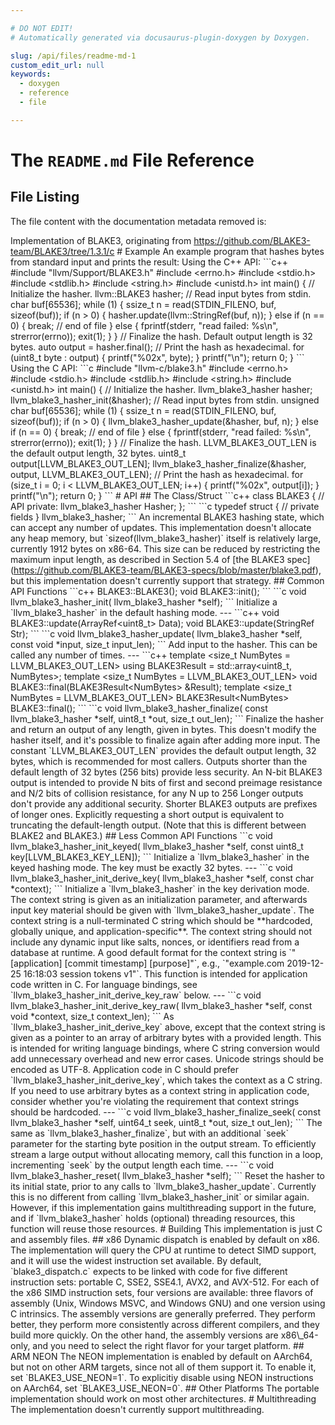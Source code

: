 ```yaml
---

# DO NOT EDIT!
# Automatically generated via docusaurus-plugin-doxygen by Doxygen.

slug: /api/files/readme-md-1
custom_edit_url: null
keywords:
  - doxygen
  - reference
  - file

---
```





# The `README.md` File Reference

<DoxygenPage pluginConfig={pluginConfig}>




## File Listing

The file content with the documentation metadata removed is:

<ProgramListing>

<CodeLine><span class="doxyHighlight">Implementation of BLAKE3, originating from https://github.com/BLAKE3-team/BLAKE3/tree/1.3.1/c</span></CodeLine>
<CodeLine></CodeLine>
<CodeLine><span class="doxyHighlight"># Example</span></CodeLine>
<CodeLine></CodeLine>
<CodeLine><span class="doxyHighlight">An example program that hashes bytes from standard input and prints the</span></CodeLine>
<CodeLine><span class="doxyHighlight">result:</span></CodeLine>
<CodeLine></CodeLine>
<CodeLine><span class="doxyHighlight">Using the C++ API:</span></CodeLine>
<CodeLine></CodeLine>
<CodeLine><span class="doxyHighlight">&#96;&#96;&#96;c++</span></CodeLine>
<CodeLine><span class="doxyHighlight">#include &quot;llvm/Support/BLAKE3.h&quot;</span></CodeLine>
<CodeLine><span class="doxyHighlight">#include &lt;errno.h&gt;</span></CodeLine>
<CodeLine><span class="doxyHighlight">#include &lt;stdio.h&gt;</span></CodeLine>
<CodeLine><span class="doxyHighlight">#include &lt;stdlib.h&gt;</span></CodeLine>
<CodeLine><span class="doxyHighlight">#include &lt;string.h&gt;</span></CodeLine>
<CodeLine><span class="doxyHighlight">#include &lt;unistd.h&gt;</span></CodeLine>
<CodeLine></CodeLine>
<CodeLine><span class="doxyHighlight">int main() &#123;</span></CodeLine>
<CodeLine><span class="doxyHighlight">  // Initialize the hasher.</span></CodeLine>
<CodeLine><span class="doxyHighlight">  llvm::BLAKE3 hasher;</span></CodeLine>
<CodeLine></CodeLine>
<CodeLine><span class="doxyHighlight">  // Read input bytes from stdin.</span></CodeLine>
<CodeLine><span class="doxyHighlight">  char buf&#91;65536&#93;;</span></CodeLine>
<CodeLine><span class="doxyHighlight">  while (1) &#123;</span></CodeLine>
<CodeLine><span class="doxyHighlight">    ssize&#95;t n = read(STDIN&#95;FILENO, buf, sizeof(buf));</span></CodeLine>
<CodeLine><span class="doxyHighlight">    if (n &gt; 0) &#123;</span></CodeLine>
<CodeLine><span class="doxyHighlight">      hasher.update(llvm::StringRef(buf, n));</span></CodeLine>
<CodeLine><span class="doxyHighlight">    &#125; else if (n == 0) &#123;</span></CodeLine>
<CodeLine><span class="doxyHighlight">      break; // end of file</span></CodeLine>
<CodeLine><span class="doxyHighlight">    &#125; else &#123;</span></CodeLine>
<CodeLine><span class="doxyHighlight">      fprintf(stderr, &quot;read failed: %s\\n&quot;, strerror(errno));</span></CodeLine>
<CodeLine><span class="doxyHighlight">      exit(1);</span></CodeLine>
<CodeLine><span class="doxyHighlight">    &#125;</span></CodeLine>
<CodeLine><span class="doxyHighlight">  &#125;</span></CodeLine>
<CodeLine></CodeLine>
<CodeLine><span class="doxyHighlight">  // Finalize the hash. Default output length is 32 bytes.</span></CodeLine>
<CodeLine><span class="doxyHighlight">  auto output = hasher.final();</span></CodeLine>
<CodeLine></CodeLine>
<CodeLine><span class="doxyHighlight">  // Print the hash as hexadecimal.</span></CodeLine>
<CodeLine><span class="doxyHighlight">  for (uint8&#95;t byte : output) &#123;</span></CodeLine>
<CodeLine><span class="doxyHighlight">    printf(&quot;%02x&quot;, byte);</span></CodeLine>
<CodeLine><span class="doxyHighlight">  &#125;</span></CodeLine>
<CodeLine><span class="doxyHighlight">  printf(&quot;\\n&quot;);</span></CodeLine>
<CodeLine><span class="doxyHighlight">  return 0;</span></CodeLine>
<CodeLine><span class="doxyHighlight">&#125;</span></CodeLine>
<CodeLine><span class="doxyHighlight">&#96;&#96;&#96;</span></CodeLine>
<CodeLine></CodeLine>
<CodeLine><span class="doxyHighlight">Using the C API:</span></CodeLine>
<CodeLine></CodeLine>
<CodeLine><span class="doxyHighlight">&#96;&#96;&#96;c</span></CodeLine>
<CodeLine><span class="doxyHighlight">#include &quot;llvm-c/blake3.h&quot;</span></CodeLine>
<CodeLine><span class="doxyHighlight">#include &lt;errno.h&gt;</span></CodeLine>
<CodeLine><span class="doxyHighlight">#include &lt;stdio.h&gt;</span></CodeLine>
<CodeLine><span class="doxyHighlight">#include &lt;stdlib.h&gt;</span></CodeLine>
<CodeLine><span class="doxyHighlight">#include &lt;string.h&gt;</span></CodeLine>
<CodeLine><span class="doxyHighlight">#include &lt;unistd.h&gt;</span></CodeLine>
<CodeLine></CodeLine>
<CodeLine><span class="doxyHighlight">int main() &#123;</span></CodeLine>
<CodeLine><span class="doxyHighlight">  // Initialize the hasher.</span></CodeLine>
<CodeLine><span class="doxyHighlight">  llvm&#95;blake3&#95;hasher hasher;</span></CodeLine>
<CodeLine><span class="doxyHighlight">  llvm&#95;blake3&#95;hasher&#95;init(&amp;hasher);</span></CodeLine>
<CodeLine></CodeLine>
<CodeLine><span class="doxyHighlight">  // Read input bytes from stdin.</span></CodeLine>
<CodeLine><span class="doxyHighlight">  unsigned char buf&#91;65536&#93;;</span></CodeLine>
<CodeLine><span class="doxyHighlight">  while (1) &#123;</span></CodeLine>
<CodeLine><span class="doxyHighlight">    ssize&#95;t n = read(STDIN&#95;FILENO, buf, sizeof(buf));</span></CodeLine>
<CodeLine><span class="doxyHighlight">    if (n &gt; 0) &#123;</span></CodeLine>
<CodeLine><span class="doxyHighlight">      llvm&#95;blake3&#95;hasher&#95;update(&amp;hasher, buf, n);</span></CodeLine>
<CodeLine><span class="doxyHighlight">    &#125; else if (n == 0) &#123;</span></CodeLine>
<CodeLine><span class="doxyHighlight">      break; // end of file</span></CodeLine>
<CodeLine><span class="doxyHighlight">    &#125; else &#123;</span></CodeLine>
<CodeLine><span class="doxyHighlight">      fprintf(stderr, &quot;read failed: %s\\n&quot;, strerror(errno));</span></CodeLine>
<CodeLine><span class="doxyHighlight">      exit(1);</span></CodeLine>
<CodeLine><span class="doxyHighlight">    &#125;</span></CodeLine>
<CodeLine><span class="doxyHighlight">  &#125;</span></CodeLine>
<CodeLine></CodeLine>
<CodeLine><span class="doxyHighlight">  // Finalize the hash. LLVM&#95;BLAKE3&#95;OUT&#95;LEN is the default output length, 32 bytes.</span></CodeLine>
<CodeLine><span class="doxyHighlight">  uint8&#95;t output&#91;LLVM&#95;BLAKE3&#95;OUT&#95;LEN&#93;;</span></CodeLine>
<CodeLine><span class="doxyHighlight">  llvm&#95;blake3&#95;hasher&#95;finalize(&amp;hasher, output, LLVM&#95;BLAKE3&#95;OUT&#95;LEN);</span></CodeLine>
<CodeLine></CodeLine>
<CodeLine><span class="doxyHighlight">  // Print the hash as hexadecimal.</span></CodeLine>
<CodeLine><span class="doxyHighlight">  for (size&#95;t i = 0; i &lt; LLVM&#95;BLAKE3&#95;OUT&#95;LEN; i++) &#123;</span></CodeLine>
<CodeLine><span class="doxyHighlight">    printf(&quot;%02x&quot;, output&#91;i&#93;);</span></CodeLine>
<CodeLine><span class="doxyHighlight">  &#125;</span></CodeLine>
<CodeLine><span class="doxyHighlight">  printf(&quot;\\n&quot;);</span></CodeLine>
<CodeLine><span class="doxyHighlight">  return 0;</span></CodeLine>
<CodeLine><span class="doxyHighlight">&#125;</span></CodeLine>
<CodeLine><span class="doxyHighlight">&#96;&#96;&#96;</span></CodeLine>
<CodeLine></CodeLine>
<CodeLine><span class="doxyHighlight"># API</span></CodeLine>
<CodeLine></CodeLine>
<CodeLine><span class="doxyHighlight">## The Class/Struct</span></CodeLine>
<CodeLine></CodeLine>
<CodeLine><span class="doxyHighlight">&#96;&#96;&#96;c++</span></CodeLine>
<CodeLine><span class="doxyHighlight">class BLAKE3 &#123;</span></CodeLine>
<CodeLine><span class="doxyHighlight">  // API</span></CodeLine>
<CodeLine><span class="doxyHighlight">private:</span></CodeLine>
<CodeLine><span class="doxyHighlight">  llvm&#95;blake3&#95;hasher Hasher;</span></CodeLine>
<CodeLine><span class="doxyHighlight">&#125;;</span></CodeLine>
<CodeLine><span class="doxyHighlight">&#96;&#96;&#96;</span></CodeLine>
<CodeLine><span class="doxyHighlight">&#96;&#96;&#96;c</span></CodeLine>
<CodeLine><span class="doxyHighlight">typedef struct &#123;</span></CodeLine>
<CodeLine><span class="doxyHighlight">  // private fields</span></CodeLine>
<CodeLine><span class="doxyHighlight">&#125; llvm&#95;blake3&#95;hasher;</span></CodeLine>
<CodeLine><span class="doxyHighlight">&#96;&#96;&#96;</span></CodeLine>
<CodeLine></CodeLine>
<CodeLine><span class="doxyHighlight">An incremental BLAKE3 hashing state, which can accept any number of</span></CodeLine>
<CodeLine><span class="doxyHighlight">updates. This implementation doesn&#39;t allocate any heap memory, but</span></CodeLine>
<CodeLine><span class="doxyHighlight">&#96;sizeof(llvm&#95;blake3&#95;hasher)&#96; itself is relatively large, currently 1912 bytes</span></CodeLine>
<CodeLine><span class="doxyHighlight">on x86-64. This size can be reduced by restricting the maximum input</span></CodeLine>
<CodeLine><span class="doxyHighlight">length, as described in Section 5.4 of &#91;the BLAKE3</span></CodeLine>
<CodeLine><span class="doxyHighlight">spec&#93;(https://github.com/BLAKE3-team/BLAKE3-specs/blob/master/blake3.pdf),</span></CodeLine>
<CodeLine><span class="doxyHighlight">but this implementation doesn&#39;t currently support that strategy.</span></CodeLine>
<CodeLine></CodeLine>
<CodeLine><span class="doxyHighlight">## Common API Functions</span></CodeLine>
<CodeLine></CodeLine>
<CodeLine><span class="doxyHighlight">&#96;&#96;&#96;c++</span></CodeLine>
<CodeLine><span class="doxyHighlight">BLAKE3::BLAKE3();</span></CodeLine>
<CodeLine></CodeLine>
<CodeLine><span class="doxyHighlight">void BLAKE3::init();</span></CodeLine>
<CodeLine><span class="doxyHighlight">&#96;&#96;&#96;</span></CodeLine>
<CodeLine><span class="doxyHighlight">&#96;&#96;&#96;c</span></CodeLine>
<CodeLine><span class="doxyHighlight">void llvm&#95;blake3&#95;hasher&#95;init(</span></CodeLine>
<CodeLine><span class="doxyHighlight">  llvm&#95;blake3&#95;hasher &#42;self);</span></CodeLine>
<CodeLine><span class="doxyHighlight">&#96;&#96;&#96;</span></CodeLine>
<CodeLine></CodeLine>
<CodeLine><span class="doxyHighlight">Initialize a &#96;llvm&#95;blake3&#95;hasher&#96; in the default hashing mode.</span></CodeLine>
<CodeLine></CodeLine>
<CodeLine><span class="doxyHighlight">---</span></CodeLine>
<CodeLine></CodeLine>
<CodeLine><span class="doxyHighlight">&#96;&#96;&#96;c++</span></CodeLine>
<CodeLine><span class="doxyHighlight">void BLAKE3::update(ArrayRef&lt;uint8&#95;t&gt; Data);</span></CodeLine>
<CodeLine></CodeLine>
<CodeLine><span class="doxyHighlight">void BLAKE3::update(StringRef Str);</span></CodeLine>
<CodeLine><span class="doxyHighlight">&#96;&#96;&#96;</span></CodeLine>
<CodeLine><span class="doxyHighlight">&#96;&#96;&#96;c</span></CodeLine>
<CodeLine><span class="doxyHighlight">void llvm&#95;blake3&#95;hasher&#95;update(</span></CodeLine>
<CodeLine><span class="doxyHighlight">  llvm&#95;blake3&#95;hasher &#42;self,</span></CodeLine>
<CodeLine><span class="doxyHighlight">  const void &#42;input,</span></CodeLine>
<CodeLine><span class="doxyHighlight">  size&#95;t input&#95;len);</span></CodeLine>
<CodeLine><span class="doxyHighlight">&#96;&#96;&#96;</span></CodeLine>
<CodeLine></CodeLine>
<CodeLine><span class="doxyHighlight">Add input to the hasher. This can be called any number of times.</span></CodeLine>
<CodeLine></CodeLine>
<CodeLine><span class="doxyHighlight">---</span></CodeLine>
<CodeLine></CodeLine>
<CodeLine><span class="doxyHighlight">&#96;&#96;&#96;c++</span></CodeLine>
<CodeLine><span class="doxyHighlight">template &lt;size&#95;t NumBytes = LLVM&#95;BLAKE3&#95;OUT&#95;LEN&gt;</span></CodeLine>
<CodeLine><span class="doxyHighlight">using BLAKE3Result = std::array&lt;uint8&#95;t, NumBytes&gt;;</span></CodeLine>
<CodeLine></CodeLine>
<CodeLine><span class="doxyHighlight">template &lt;size&#95;t NumBytes = LLVM&#95;BLAKE3&#95;OUT&#95;LEN&gt;</span></CodeLine>
<CodeLine><span class="doxyHighlight">void BLAKE3::final(BLAKE3Result&lt;NumBytes&gt; &amp;Result);</span></CodeLine>
<CodeLine></CodeLine>
<CodeLine><span class="doxyHighlight">template &lt;size&#95;t NumBytes = LLVM&#95;BLAKE3&#95;OUT&#95;LEN&gt;</span></CodeLine>
<CodeLine><span class="doxyHighlight">BLAKE3Result&lt;NumBytes&gt; BLAKE3::final();</span></CodeLine>
<CodeLine><span class="doxyHighlight">&#96;&#96;&#96;</span></CodeLine>
<CodeLine><span class="doxyHighlight">&#96;&#96;&#96;c</span></CodeLine>
<CodeLine><span class="doxyHighlight">void llvm&#95;blake3&#95;hasher&#95;finalize(</span></CodeLine>
<CodeLine><span class="doxyHighlight">  const llvm&#95;blake3&#95;hasher &#42;self,</span></CodeLine>
<CodeLine><span class="doxyHighlight">  uint8&#95;t &#42;out,</span></CodeLine>
<CodeLine><span class="doxyHighlight">  size&#95;t out&#95;len);</span></CodeLine>
<CodeLine><span class="doxyHighlight">&#96;&#96;&#96;</span></CodeLine>
<CodeLine></CodeLine>
<CodeLine><span class="doxyHighlight">Finalize the hasher and return an output of any length, given in bytes.</span></CodeLine>
<CodeLine><span class="doxyHighlight">This doesn&#39;t modify the hasher itself, and it&#39;s possible to finalize</span></CodeLine>
<CodeLine><span class="doxyHighlight">again after adding more input. The constant &#96;LLVM&#95;BLAKE3&#95;OUT&#95;LEN&#96; provides</span></CodeLine>
<CodeLine><span class="doxyHighlight">the default output length, 32 bytes, which is recommended for most</span></CodeLine>
<CodeLine><span class="doxyHighlight">callers.</span></CodeLine>
<CodeLine></CodeLine>
<CodeLine><span class="doxyHighlight">Outputs shorter than the default length of 32 bytes (256 bits) provide</span></CodeLine>
<CodeLine><span class="doxyHighlight">less security. An N-bit BLAKE3 output is intended to provide N bits of</span></CodeLine>
<CodeLine><span class="doxyHighlight">first and second preimage resistance and N/2 bits of collision</span></CodeLine>
<CodeLine><span class="doxyHighlight">resistance, for any N up to 256 Longer outputs don&#39;t provide any</span></CodeLine>
<CodeLine><span class="doxyHighlight">additional security.</span></CodeLine>
<CodeLine></CodeLine>
<CodeLine><span class="doxyHighlight">Shorter BLAKE3 outputs are prefixes of longer ones. Explicitly</span></CodeLine>
<CodeLine><span class="doxyHighlight">requesting a short output is equivalent to truncating the default-length</span></CodeLine>
<CodeLine><span class="doxyHighlight">output. (Note that this is different between BLAKE2 and BLAKE3.)</span></CodeLine>
<CodeLine></CodeLine>
<CodeLine><span class="doxyHighlight">## Less Common API Functions</span></CodeLine>
<CodeLine></CodeLine>
<CodeLine><span class="doxyHighlight">&#96;&#96;&#96;c</span></CodeLine>
<CodeLine><span class="doxyHighlight">void llvm&#95;blake3&#95;hasher&#95;init&#95;keyed(</span></CodeLine>
<CodeLine><span class="doxyHighlight">  llvm&#95;blake3&#95;hasher &#42;self,</span></CodeLine>
<CodeLine><span class="doxyHighlight">  const uint8&#95;t key&#91;LLVM&#95;BLAKE3&#95;KEY&#95;LEN&#93;);</span></CodeLine>
<CodeLine><span class="doxyHighlight">&#96;&#96;&#96;</span></CodeLine>
<CodeLine></CodeLine>
<CodeLine><span class="doxyHighlight">Initialize a &#96;llvm&#95;blake3&#95;hasher&#96; in the keyed hashing mode. The key must be</span></CodeLine>
<CodeLine><span class="doxyHighlight">exactly 32 bytes.</span></CodeLine>
<CodeLine></CodeLine>
<CodeLine><span class="doxyHighlight">---</span></CodeLine>
<CodeLine></CodeLine>
<CodeLine><span class="doxyHighlight">&#96;&#96;&#96;c</span></CodeLine>
<CodeLine><span class="doxyHighlight">void llvm&#95;blake3&#95;hasher&#95;init&#95;derive&#95;key(</span></CodeLine>
<CodeLine><span class="doxyHighlight">  llvm&#95;blake3&#95;hasher &#42;self,</span></CodeLine>
<CodeLine><span class="doxyHighlight">  const char &#42;context);</span></CodeLine>
<CodeLine><span class="doxyHighlight">&#96;&#96;&#96;</span></CodeLine>
<CodeLine></CodeLine>
<CodeLine><span class="doxyHighlight">Initialize a &#96;llvm&#95;blake3&#95;hasher&#96; in the key derivation mode. The context</span></CodeLine>
<CodeLine><span class="doxyHighlight">string is given as an initialization parameter, and afterwards input key</span></CodeLine>
<CodeLine><span class="doxyHighlight">material should be given with &#96;llvm&#95;blake3&#95;hasher&#95;update&#96;. The context string</span></CodeLine>
<CodeLine><span class="doxyHighlight">is a null-terminated C string which should be &#42;&#42;hardcoded, globally</span></CodeLine>
<CodeLine><span class="doxyHighlight">unique, and application-specific&#42;&#42;. The context string should not</span></CodeLine>
<CodeLine><span class="doxyHighlight">include any dynamic input like salts, nonces, or identifiers read from a</span></CodeLine>
<CodeLine><span class="doxyHighlight">database at runtime. A good default format for the context string is</span></CodeLine>
<CodeLine><span class="doxyHighlight">&#96;&quot;&#91;application&#93; &#91;commit timestamp&#93; &#91;purpose&#93;&quot;&#96;, e.g., &#96;&quot;example.com</span></CodeLine>
<CodeLine><span class="doxyHighlight">2019-12-25 16:18:03 session tokens v1&quot;&#96;.</span></CodeLine>
<CodeLine></CodeLine>
<CodeLine><span class="doxyHighlight">This function is intended for application code written in C. For</span></CodeLine>
<CodeLine><span class="doxyHighlight">language bindings, see &#96;llvm&#95;blake3&#95;hasher&#95;init&#95;derive&#95;key&#95;raw&#96; below.</span></CodeLine>
<CodeLine></CodeLine>
<CodeLine><span class="doxyHighlight">---</span></CodeLine>
<CodeLine></CodeLine>
<CodeLine><span class="doxyHighlight">&#96;&#96;&#96;c</span></CodeLine>
<CodeLine><span class="doxyHighlight">void llvm&#95;blake3&#95;hasher&#95;init&#95;derive&#95;key&#95;raw(</span></CodeLine>
<CodeLine><span class="doxyHighlight">  llvm&#95;blake3&#95;hasher &#42;self,</span></CodeLine>
<CodeLine><span class="doxyHighlight">  const void &#42;context,</span></CodeLine>
<CodeLine><span class="doxyHighlight">  size&#95;t context&#95;len);</span></CodeLine>
<CodeLine><span class="doxyHighlight">&#96;&#96;&#96;</span></CodeLine>
<CodeLine></CodeLine>
<CodeLine><span class="doxyHighlight">As &#96;llvm&#95;blake3&#95;hasher&#95;init&#95;derive&#95;key&#96; above, except that the context string</span></CodeLine>
<CodeLine><span class="doxyHighlight">is given as a pointer to an array of arbitrary bytes with a provided</span></CodeLine>
<CodeLine><span class="doxyHighlight">length. This is intended for writing language bindings, where C string</span></CodeLine>
<CodeLine><span class="doxyHighlight">conversion would add unnecessary overhead and new error cases. Unicode</span></CodeLine>
<CodeLine><span class="doxyHighlight">strings should be encoded as UTF-8.</span></CodeLine>
<CodeLine></CodeLine>
<CodeLine><span class="doxyHighlight">Application code in C should prefer &#96;llvm&#95;blake3&#95;hasher&#95;init&#95;derive&#95;key&#96;,</span></CodeLine>
<CodeLine><span class="doxyHighlight">which takes the context as a C string. If you need to use arbitrary</span></CodeLine>
<CodeLine><span class="doxyHighlight">bytes as a context string in application code, consider whether you&#39;re</span></CodeLine>
<CodeLine><span class="doxyHighlight">violating the requirement that context strings should be hardcoded.</span></CodeLine>
<CodeLine></CodeLine>
<CodeLine><span class="doxyHighlight">---</span></CodeLine>
<CodeLine></CodeLine>
<CodeLine><span class="doxyHighlight">&#96;&#96;&#96;c</span></CodeLine>
<CodeLine><span class="doxyHighlight">void llvm&#95;blake3&#95;hasher&#95;finalize&#95;seek(</span></CodeLine>
<CodeLine><span class="doxyHighlight">  const llvm&#95;blake3&#95;hasher &#42;self,</span></CodeLine>
<CodeLine><span class="doxyHighlight">  uint64&#95;t seek,</span></CodeLine>
<CodeLine><span class="doxyHighlight">  uint8&#95;t &#42;out,</span></CodeLine>
<CodeLine><span class="doxyHighlight">  size&#95;t out&#95;len);</span></CodeLine>
<CodeLine><span class="doxyHighlight">&#96;&#96;&#96;</span></CodeLine>
<CodeLine></CodeLine>
<CodeLine><span class="doxyHighlight">The same as &#96;llvm&#95;blake3&#95;hasher&#95;finalize&#96;, but with an additional &#96;seek&#96;</span></CodeLine>
<CodeLine><span class="doxyHighlight">parameter for the starting byte position in the output stream. To</span></CodeLine>
<CodeLine><span class="doxyHighlight">efficiently stream a large output without allocating memory, call this</span></CodeLine>
<CodeLine><span class="doxyHighlight">function in a loop, incrementing &#96;seek&#96; by the output length each time.</span></CodeLine>
<CodeLine></CodeLine>
<CodeLine><span class="doxyHighlight">---</span></CodeLine>
<CodeLine></CodeLine>
<CodeLine><span class="doxyHighlight">&#96;&#96;&#96;c</span></CodeLine>
<CodeLine><span class="doxyHighlight">void llvm&#95;blake3&#95;hasher&#95;reset(</span></CodeLine>
<CodeLine><span class="doxyHighlight">  llvm&#95;blake3&#95;hasher &#42;self);</span></CodeLine>
<CodeLine><span class="doxyHighlight">&#96;&#96;&#96;</span></CodeLine>
<CodeLine></CodeLine>
<CodeLine><span class="doxyHighlight">Reset the hasher to its initial state, prior to any calls to</span></CodeLine>
<CodeLine><span class="doxyHighlight">&#96;llvm&#95;blake3&#95;hasher&#95;update&#96;. Currently this is no different from calling</span></CodeLine>
<CodeLine><span class="doxyHighlight">&#96;llvm&#95;blake3&#95;hasher&#95;init&#96; or similar again. However, if this implementation gains</span></CodeLine>
<CodeLine><span class="doxyHighlight">multithreading support in the future, and if &#96;llvm&#95;blake3&#95;hasher&#96; holds (optional)</span></CodeLine>
<CodeLine><span class="doxyHighlight">threading resources, this function will reuse those resources.</span></CodeLine>
<CodeLine></CodeLine>
<CodeLine></CodeLine>
<CodeLine><span class="doxyHighlight"># Building</span></CodeLine>
<CodeLine></CodeLine>
<CodeLine><span class="doxyHighlight">This implementation is just C and assembly files.</span></CodeLine>
<CodeLine></CodeLine>
<CodeLine><span class="doxyHighlight">## x86</span></CodeLine>
<CodeLine></CodeLine>
<CodeLine><span class="doxyHighlight">Dynamic dispatch is enabled by default on x86. The implementation will</span></CodeLine>
<CodeLine><span class="doxyHighlight">query the CPU at runtime to detect SIMD support, and it will use the</span></CodeLine>
<CodeLine><span class="doxyHighlight">widest instruction set available. By default, &#96;blake3&#95;dispatch.c&#96;</span></CodeLine>
<CodeLine><span class="doxyHighlight">expects to be linked with code for five different instruction sets:</span></CodeLine>
<CodeLine><span class="doxyHighlight">portable C, SSE2, SSE4.1, AVX2, and AVX-512.</span></CodeLine>
<CodeLine></CodeLine>
<CodeLine><span class="doxyHighlight">For each of the x86 SIMD instruction sets, four versions are available:</span></CodeLine>
<CodeLine><span class="doxyHighlight">three flavors of assembly (Unix, Windows MSVC, and Windows GNU) and one</span></CodeLine>
<CodeLine><span class="doxyHighlight">version using C intrinsics. The assembly versions are generally</span></CodeLine>
<CodeLine><span class="doxyHighlight">preferred. They perform better, they perform more consistently across</span></CodeLine>
<CodeLine><span class="doxyHighlight">different compilers, and they build more quickly. On the other hand, the</span></CodeLine>
<CodeLine><span class="doxyHighlight">assembly versions are x86\\&#95;64-only, and you need to select the right</span></CodeLine>
<CodeLine><span class="doxyHighlight">flavor for your target platform.</span></CodeLine>
<CodeLine></CodeLine>
<CodeLine><span class="doxyHighlight">## ARM NEON</span></CodeLine>
<CodeLine></CodeLine>
<CodeLine><span class="doxyHighlight">The NEON implementation is enabled by default on AArch64, but not on</span></CodeLine>
<CodeLine><span class="doxyHighlight">other ARM targets, since not all of them support it. To enable it, set</span></CodeLine>
<CodeLine><span class="doxyHighlight">&#96;BLAKE3&#95;USE&#95;NEON=1&#96;.</span></CodeLine>
<CodeLine></CodeLine>
<CodeLine><span class="doxyHighlight">To explicitiy disable using NEON instructions on AArch64, set</span></CodeLine>
<CodeLine><span class="doxyHighlight">&#96;BLAKE3&#95;USE&#95;NEON=0&#96;.</span></CodeLine>
<CodeLine></CodeLine>
<CodeLine><span class="doxyHighlight">## Other Platforms</span></CodeLine>
<CodeLine></CodeLine>
<CodeLine><span class="doxyHighlight">The portable implementation should work on most other architectures.</span></CodeLine>
<CodeLine></CodeLine>
<CodeLine><span class="doxyHighlight"># Multithreading</span></CodeLine>
<CodeLine></CodeLine>
<CodeLine><span class="doxyHighlight">The implementation doesn&#39;t currently support multithreading.</span></CodeLine>

</ProgramListing>


</DoxygenPage>
